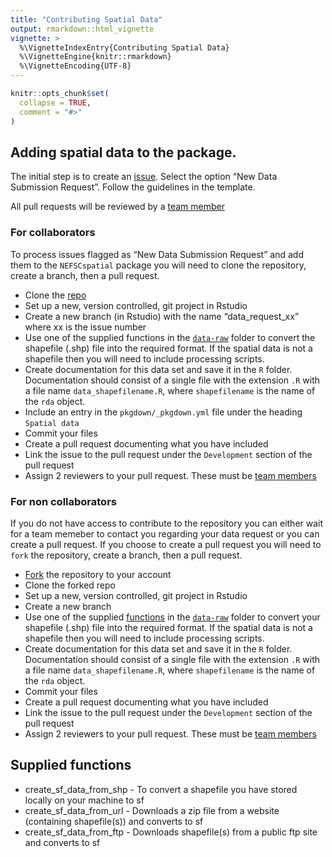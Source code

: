 ```yaml
---
title: "Contributing Spatial Data"
output: rmarkdown::html_vignette
vignette: >
  %\VignetteIndexEntry{Contributing Spatial Data}
  %\VignetteEngine{knitr::rmarkdown}
  %\VignetteEncoding{UTF-8}
---
```


```r
knitr::opts_chunk$set(
  collapse = TRUE,
  comment = "#>"
)
```

## Adding spatial data to the package.

The initial step is to create an [issue](https://github.com/NEFSC/NEFSC-Spatial/issues/new/choose). Select the option "New Data Submission Request". Follow the guidelines in the template.

All pull requests will be reviewed by a [team member](teamMembers.html)

### For collaborators

To process issues flagged as "New Data Submission Request" and add them to the `NEFSCspatial` package you will need to clone the repository, create a branch, then a pull request.

  *   Clone the [repo](https://github.com/NEFSC/NEFSC-Spatial)
  *   Set up a new, version controlled, git project in Rstudio
  *   Create a new branch (in Rstudio) with the name "data_request_xx" where xx is the issue number
  *   Use one of the supplied functions in the [`data-raw`](https://github.com/NEFSC/NEFSC-Spatial/tree/main/data-raw) folder to convert the shapefile (.shp) file into the required format. If the spatial data is not a shapefile then you will need to include processing scripts.
  * Create documentation for this data set and save it in the `R` folder. Documentation should consist of a single file with the extension `.R` with a file name `data_shapefilename.R`, where `shapefilename` is the name of the `rda` object.
  * Include an entry in the `pkgdown/_pkgdown.yml` file under the heading `Spatial data`
  * Commit your files
  * Create a pull request documenting what you have included
  * Link the issue to the pull request under the `Development` section of the pull request
  * Assign 2 reviewers to your pull request. These must be [team members](teamMembers.html)

### For non collaborators

If you do not have access to contribute to the repository you can either wait for a team memeber to contact you regarding your data request or you can create a pull request. If you choose to create a pull request you will need to `fork` the repository, create a branch, then a pull request.

  *   [Fork](https://github.com/NEFSC/NEFSC-Spatial/fork) the repository to your account
  *   Clone the forked repo
  *   Set up a new, version controlled, git project in Rstudio
  *   Create a new branch
  *   Use one of the supplied [functions](#supplied-functions) in the [`data-raw`](https://github.com/NEFSC/NEFSC-Spatial/tree/main/data-raw) folder to convert your shapefile (.shp) file into the required format. If the spatial data is not a shapefile then you will need to include processing scripts.
  * Create documentation for this data set and save it in the `R` folder. Documentation should consist of a single file with the extension `.R` with a file name `data_shapefilename.R`, where `shapefilename` is the name of the `rda` object.
  * Commit your files
  * Create a pull request documenting what you have included
  * Link the issue to the pull request under the `Development` section of the pull request
  * Assign 2 reviewers to your pull request. These must be [team members](teamMembers.html)

## Supplied functions

*   create_sf_data_from_shp - To convert a shapefile you have stored locally on your machine to sf
*   create_sf_data_from_url - Downloads a zip file from a website (containing shapefile(s)) and converts to sf
*   create_sf_data_from_ftp - Downloads shapefile(s) from a public ftp site and converts to sf
